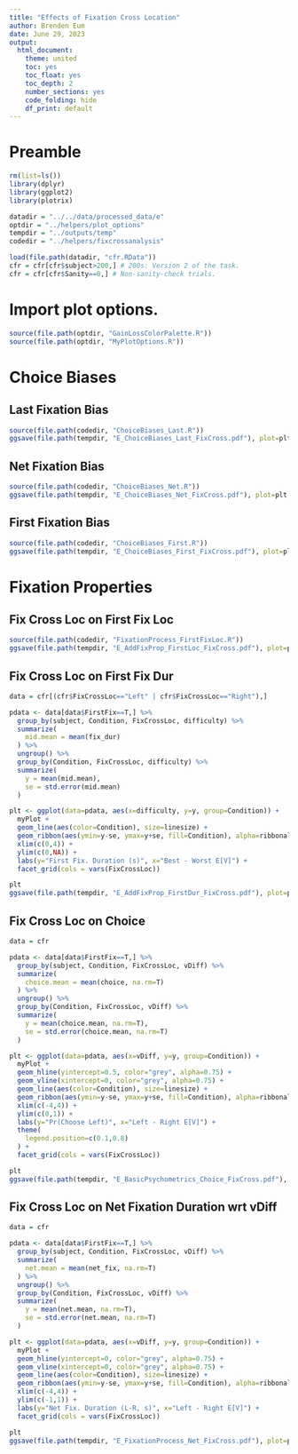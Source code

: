 ```yaml
---
title: "Effects of Fixation Cross Location"
author: Brenden Eum
date: June 29, 2023
output: 
  html_document: 
    theme: united
    toc: yes
    toc_float: yes
    toc_depth: 2
    number_sections: yes
    code_folding: hide
    df_print: default
---
```


# Preamble

```r

rm(list=ls())
library(dplyr)
library(ggplot2)
library(plotrix)

datadir = "../../data/processed_data/e"
optdir = "../helpers/plot_options"
tempdir = "../outputs/temp"
codedir = "../helpers/fixcrossanalysis"

load(file.path(datadir, "cfr.RData"))
cfr = cfr[cfr$subject>200,] # 200s: Version 2 of the task.
cfr = cfr[cfr$Sanity==0,] # Non-sanity-check trials.

```

# Import plot options.

```r
source(file.path(optdir, "GainLossColorPalette.R"))
source(file.path(optdir, "MyPlotOptions.R"))
```



# Choice Biases

## Last Fixation Bias

```r
source(file.path(codedir, "ChoiceBiases_Last.R"))
ggsave(file.path(tempdir, "E_ChoiceBiases_Last_FixCross.pdf"), plot=plt, width=figw*2, height=figh, units="in")
```


## Net Fixation Bias

```r
source(file.path(codedir, "ChoiceBiases_Net.R"))
ggsave(file.path(tempdir, "E_ChoiceBiases_Net_FixCross.pdf"), plot=plt, width=figw*2, height=figh, units="in")
```

## First Fixation Bias

```r
source(file.path(codedir, "ChoiceBiases_First.R"))
ggsave(file.path(tempdir, "E_ChoiceBiases_First_FixCross.pdf"), plot=plt, width=figw*2, height=figh, units="in")
```


# Fixation Properties

## Fix Cross Loc on First Fix Loc

```r
source(file.path(codedir, "FixationProcess_FirstFixLoc.R"))
ggsave(file.path(tempdir, "E_AddFixProp_FirstLoc_FixCross.pdf"), plot=plt, width=figw*2, height=figh, units="in")
```

## Fix Cross Loc on First Fix Dur

```r

data = cfr[(cfr$FixCrossLoc=="Left" | cfr$FixCrossLoc=="Right"),]

pdata <- data[data$FirstFix==T,] %>%
  group_by(subject, Condition, FixCrossLoc, difficulty) %>%
  summarize(
    mid.mean = mean(fix_dur)
  ) %>%
  ungroup() %>%
  group_by(Condition, FixCrossLoc, difficulty) %>%
  summarize(
    y = mean(mid.mean),
    se = std.error(mid.mean)
  )

plt <- ggplot(data=pdata, aes(x=difficulty, y=y, group=Condition)) +
  myPlot +
  geom_line(aes(color=Condition), size=linesize) +
  geom_ribbon(aes(ymin=y-se, ymax=y+se, fill=Condition), alpha=ribbonalpha) +
  xlim(c(0,4)) +
  ylim(c(0,NA)) +
  labs(y="First Fix. Duration (s)", x="Best - Worst E[V]") +
  facet_grid(cols = vars(FixCrossLoc))

plt
ggsave(file.path(tempdir, "E_AddFixProp_FirstDur_FixCross.pdf"), plot=plt, width=figw*2, height=figh, units="in")

```

## Fix Cross Loc on Choice

```r

data = cfr

pdata <- data[data$FirstFix==T,] %>%
  group_by(subject, Condition, FixCrossLoc, vDiff) %>%
  summarize(
    choice.mean = mean(choice, na.rm=T)
  ) %>%
  ungroup() %>%
  group_by(Condition, FixCrossLoc, vDiff) %>%
  summarize(
    y = mean(choice.mean, na.rm=T),
    se = std.error(choice.mean, na.rm=T)
  )

plt <- ggplot(data=pdata, aes(x=vDiff, y=y, group=Condition)) +
  myPlot +
  geom_hline(yintercept=0.5, color="grey", alpha=0.75) +
  geom_vline(xintercept=0, color="grey", alpha=0.75) +
  geom_line(aes(color=Condition), size=linesize) +
  geom_ribbon(aes(ymin=y-se, ymax=y+se, fill=Condition), alpha=ribbonalpha) +
  xlim(c(-4,4)) +
  ylim(c(0,1)) +
  labs(y="Pr(Choose Left)", x="Left - Right E[V]") +
  theme(
    legend.position=c(0.1,0.8) 
  ) +
  facet_grid(cols = vars(FixCrossLoc))

plt
ggsave(file.path(tempdir, "E_BasicPsychometrics_Choice_FixCross.pdf"), plot=plt, width=figw*2, height=figh, units="in")

```

## Fix Cross Loc on Net Fixation Duration wrt vDiff

```r

data = cfr

pdata <- data[data$FirstFix==T,] %>%
  group_by(subject, Condition, FixCrossLoc, vDiff) %>%
  summarize(
    net.mean = mean(net_fix, na.rm=T)
  ) %>%
  ungroup() %>%
  group_by(Condition, FixCrossLoc, vDiff) %>%
  summarize(
    y = mean(net.mean, na.rm=T),
    se = std.error(net.mean, na.rm=T)
  )

plt <- ggplot(data=pdata, aes(x=vDiff, y=y, group=Condition)) +
  myPlot +
  geom_hline(yintercept=0, color="grey", alpha=0.75) +
  geom_vline(xintercept=0, color="grey", alpha=0.75) +
  geom_line(aes(color=Condition), size=linesize) +
  geom_ribbon(aes(ymin=y-se, ymax=y+se, fill=Condition), alpha=ribbonalpha) +
  xlim(c(-4,4)) +
  ylim(c(-1,1)) +
  labs(y="Net Fix. Duration (L-R, s)", x="Left - Right E[V]") +
  facet_grid(cols = vars(FixCrossLoc))

plt
ggsave(file.path(tempdir, "E_FixationProcess_Net_FixCross.pdf"), plot=plt, width=figw*2, height=figh, units="in")

```

